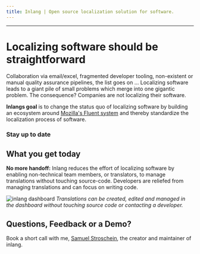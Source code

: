 ```yaml
---
title: Inlang | Open source localization solution for software.
---
```



<Hero />

---

# Localizing software should be straightforward

Collaboration via email/excel, fragmented developer tooling, non-existent or manual quality assurance pipelines,
the list goes on ... Localizing software leads to a giant pile of small problems which merge into one gigantic problem.
The consequence? Companies are not localizing their software.

**Inlangs goal** is to change the status quo of localizing software by building an ecosystem around [Mozilla's
Fluent system](https://projectfluent.org) and thereby standardize the localization process of software.

### Stay up to date

<NewsletterSignUpForm />

## What you get today

**No more handoff:** Inlang reduces the effort of localizing software by enabling non-technical team members,
or translators, to manage translations without touching source-code. Developers are reliefed
from managing translations and can focus on writing code.

![inlang dashboard](/images/dashboard-example.webp)
_Translations can be created, edited and managed in the dashboard without touching source code or contacting a developer._

## Questions, Feedback or a Demo?

Book a short call with me, [Samuel Stroschein](https://twitter.com/SamuelStros), the creator and maintainer of inlang.

<br />

<InlineWidget url="https://calendly.com/samuelstroschein/quick-chat" />

